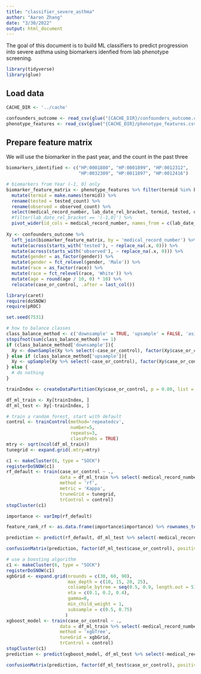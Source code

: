 ```yaml
---
title: "classifier_severe_asthma"
author: "Aaron Zhang"
date: "3/30/2022"
output: html_document
---
```


The goal of this document is to build ML classifiers to predict progression into severe asthma using biomarkers idenfied from lab phenotype screening.

```r
library(tidyverse)
library(glue)
```

## Load data
```r
CACHE_DIR <- '../cache'

confounders_outcome <- read_csv(glue("{CACHE_DIR}/confounders_outcome.csv"))
phenotype_features <- read_csv(glue("{CACHE_DIR}/phenotype_features.csv"))
```

## Prepare feature matrix

We will use the biomarker in the past year, and the count in the past three
```r
biomarkers_identified <- c("HP:0001880", "HP:0001899", "HP:0012312", 
                           "HP:0032309", "HP:0011897", "HP:0012416")

# biomarkers from Year (-1, 0] only
biomarker_feature_matrix <- phenotype_features %>% filter(termid %in% biomarkers_identified) %>% 
  mutate(termid = make.names(termid)) %>% 
  rename(tested = tested_count) %>% 
  rename(observed = observed_count) %>% 
  select(medical_record_number, lab_date_rel_bracket, termid, tested, observed) %>% 
  #filter(lab_date_rel_bracket == '(-1,0]') %>% 
  pivot_wider(id_cols = medical_record_number, names_from = c(lab_date_rel_bracket, termid), values_from = c(tested, observed)) 
  
Xy <- confounders_outcome %>% 
  left_join(biomarker_feature_matrix, by = 'medical_record_number') %>% 
  mutate(across(starts_with('tested'), ~ replace_na(.x, 0))) %>% 
  mutate(across(starts_with('observed'), ~ replace_na(.x, 0))) %>% 
  mutate(gender = as_factor(gender)) %>%
  mutate(gender = fct_relevel(gender, 'Male')) %>% 
  mutate(race = as_factor(race)) %>% 
  mutate(race = fct_relevel(race, 'White')) %>% 
  mutate(age = round(age / 10, 0) * 10) %>% 
  relocate(case_or_control, .after = last_col())
```

```r
library(caret)
require(doSNOW)
require(pROC)
```

```r
set.seed(7531)

# how to balance classes
class_balance_method <- c('downsample' = TRUE, 'upsample' = FALSE, 'asis' = FALSE)
stopifnot(sum(class_balance_method) == 1)
if (class_balance_method['downsample']){
  Xy <- downSample(Xy %>% select(-case_or_control), factor(Xy$case_or_control), yname='case_or_control')
} else if (class_balance_method['upsample']){
  Xy <- upSample(Xy %>% select(-case_or_control), factor(Xy$case_or_control), yname='case_or_control')
} else {
  # do nothing
}
```


```r
trainIndex <- createDataPartition(Xy$case_or_control, p = 0.80, list = FALSE)

df_ml_train <- Xy[trainIndex, ]
df_ml_test <- Xy[-trainIndex, ]
```

```r
# train a random forest, start with default
control <- trainControl(method='repeatedcv', 
                        number=5, 
                        repeats=3,
                        classProbs = TRUE)
mtry <- sqrt(ncol(df_ml_train))
tunegrid <- expand.grid(.mtry=mtry)

c1 <- makeCluster(6, type = "SOCK")
registerDoSNOW(c1)
rf_default <- train(case_or_control ~ ., 
                    data = df_ml_train %>% select(-medical_record_number) %>% mutate(case_or_control = factor(case_or_control)),
                    method = 'rf', 
                    metric = 'Kappa', 
                    truneGrid = tunegrid,
                    trControl = control)
stopCluster(c1)

importance <- varImp(rf_default)

feature_rank_rf <- as.data.frame(importance$importance) %>% rownames_to_column(var = 'feature') %>% arrange(-Overall)

prediction <- predict(rf_default, df_ml_test %>% select(-medical_record_number, -case_or_control))

confusionMatrix(prediction, factor(df_ml_test$case_or_control), positive = 'case')
```




```r
# use a boosting algorithm
c1 <- makeCluster(6, type = "SOCK")
registerDoSNOW(c1)
xgbGrid <- expand.grid(nrounds = c(30, 60, 90),
                       max_depth = c(10, 15, 20, 25),
                       colsample_bytree = seq(0.5, 0.9, length.out = 5),
                       eta = c(0.1, 0.2, 0.4),
                       gamma=0,
                       min_child_weight = 1,
                       subsample = c(0.5, 0.75)
                      )
xgboost_model <- train(case_or_control ~ ., 
                    data = df_ml_train %>% select(-medical_record_number) %>% mutate(case_or_control = factor(case_or_control)),
                    method = 'xgbTree', 
                    tuneGrid = xgbGrid,
                    trControl = control)
stopCluster(c1)
prediction <- predict(xgboost_model, df_ml_test %>% select(-medical_record_number, -case_or_control))

confusionMatrix(prediction, factor(df_ml_test$case_or_control), positive = 'case')
```
